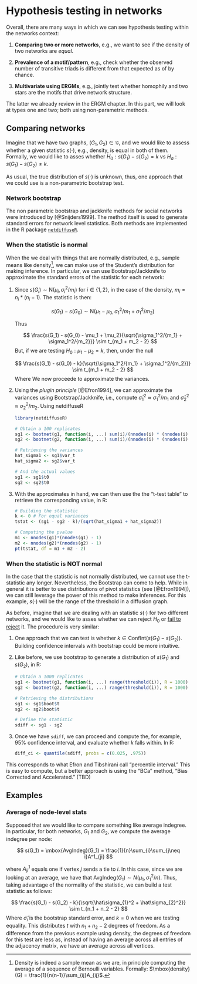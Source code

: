 # Hypothesis testing in networks

Overall, there are many ways in which we can see hypothesis testing within
the networks context:

1. **Comparing two or more networks**, e.g., we want to see if the density of
two networks are *equal*.

2. **Prevalence of a motif/pattern**, e.g., check whether the observed number
of transitive triads is different from that expected as of by chance.

3. **Multivariate using ERGMs**, e.g., jointly test whether homophily and 
two stars are the motifs that drive network structure.

The latter we already review in the ERGM chapter. In this part, we will look
at types one and two; both using non-parametric methods.

## Comparing networks

Imagine that we have two graphs, $(G_1,G_2) \in \mathcal{G}$, and we would like
to assess whether a given statistic $s(\cdot)$, e.g., density, is equal in both of them.
Formally, we would like to asses whether $H_0: s(G_1) - s(G_2) = k$ vs
$H_a: s(G_1) - s(G_2) \neq k$. 

As usual, the true distribution of $s(\cdot)$ is unknown, thus, one approach that
we could use is a non-parametric bootstrap test.

### Network bootstrap

The non parametric bootstrap and jackknife methods for social networks were
introduced by [@Snijders1999]. The method itself is used to generate standard
errors for network level statistics. Both methods are implemented in the R
package [`netdiffuseR`](https://cran.r-project.org/package=netdiffuseR).

### When the statistic is normal

When the we deal with things that are normally distributed, e.g., sample means
like density[^density-sample-mean],
we can make use of the Student's distribution for making inference. In particular,
we can use Bootstrap/Jackknife to approximate the standard errors of the statistic
for each network:

[^density-sample-mean]: Density is indeed a sample mean as we are, in principle
computing the average of a sequence of Bernoulli variables. Formally:
$\mbox{density}(G) = \frac{1}{n(n-1)}\sum_{ij}A_{ij}$.

1. Since $s(G_i)\sim \mbox{N}(\mu_i,\sigma_i^2/m_i)$ for $i\in\{1,2\}$, in the case
   of the density, $m_i = n_i * (n_i - 1)$. The statistic is then:

   $$
   s(G_1) - s(G_0)\sim \mbox{N}(\mu_1-\mu_0, \sigma_1^2/m_1 + \sigma_1^2/m_2)
   $$
   
   Thus
   
   $$
   \frac{s(G_1) - s(G_0) - \mu_1 + \mu_2}{\sqrt{\sigma_1^2/{m_1} + \sigma_1^2/{m_2}}} \sim t_{m_1 + m_2 - 2}
   $$
   But, if we are testing $H_0: \mu_1 - \mu_2 = k$, then, under the null
   
   $$
   \frac{s(G_1) - s(G_0) - k}{\sqrt{\sigma_1^2/{m_1} + \sigma_1^2/{m_2}}} \sim t_{m_1 + m_2 - 2}
   $$
   Where We now proceede to approximate the variances.
   
2. Using the *plugin principle* [@Efron1994], we can approximate the variances
   using Bootstrap/Jackknife, i.e., compute $\hat\sigma_1^2\approx\sigma_1^2/m_1$ and
   $\hat\sigma_2^2\approx\sigma_2^2/m_2$. Using netdiffuseR
   
   ```r
   library(netdiffuseR)
   
   # Obtain a 100 replicates
   sg1 <- bootnet(g1, function(i, ...) sum(i)/(nnodes(i) * (nnodes(i) - 1)), R = 100)
   sg2 <- bootnet(g2, function(i, ...) sum(i)/(nnodes(i) * (nnodes(i) - 1)), R = 100)
   
   # Retrieving the variances
   hat_sigma1 <- sg1$var_t
   hat_sigma2 <- sg2$var_t
   
   # And the actual values
   sg1 <- sg1$t0
   sg2 <- sg2$t0
   ```
   
3. With the approximates in hand, we can then use the the "t-test table" to
   retrieve the corresponding value, in R:
   
   ```r
   # Building the statistic
   k <- 0 # For equal variances
   tstat <- (sg1 - sg2 - k)/(sqrt(hat_sigma1 + hat_sigma2))
   
   # Computing the pvalue
   m1 <- nnodes(g1)*(nnodes(g1) - 1)
   m2 <- nnodes(g2)*(nnodes(g2) - 1)
   pt(tstat, df = m1 + m2 - 2)
   ```

### When the statistic is NOT normal

In the case that the statistic is not normally distributed, we cannot use the
t-statistic any longer. Nevertheless, the Bootstrap can come to help. While
in general it is better to use distributions of pivot statistics (see [@Efron1994]),
we can still leverage the power of this method to make inferences. For this
example, $s(\cdot)$ will be the range of the threshold in a diffusion graph.

As before, imagine that we are dealing with an statistic $s(\cdot)$ for two
different networks, and we would like to asses whether we can reject $H_0$ 
or [fail to reject](https://www.thoughtco.com/fail-to-reject-in-a-hypothesis-test-3126424) it.
The procedure is very similar:

1. One approach that we can test is whether $k \in \mbox{ConfInt}(s(G_1) - s(G_2))$.
   Building confidence intervals with bootstrap could be more intuitive.
   
2. Like before, we use bootstrap to generate a distribution of $s(G_1)$ and
   $s(G_2)$, in R:
   
   ```r
   # Obtain a 1000 replicates
   sg1 <- bootnet(g1, function(i, ...) range(threshold(i)), R = 1000)
   sg2 <- bootnet(g2, function(i, ...) range(threshold(i)), R = 1000)
   
   # Retrieving the distributions
   sg1 <- sg1$boot$t
   sg2 <- sg2$boot$t
   
   # Define the statistic
   sdiff <- sg1 - sg2
   ```
   
3. Once we have `sdiff`, we can proceed and compute the, for example, 95\%
   confidence interval, and evaluate whether $k$ falls within. In R:
   
   ```r
   diff_ci <- quantile(sdiff, probs = c(0.025, .975))
   ```
   
This corresponds to what Efron and Tibshirani call "percentile interval."
This is easy to compute, but a better approach is using the "BCa" method,
"Bias Corrected and Accelerated." (TBD)

## Examples

### Average of node-level stats

Supposed that we would like to compare something like average indegree. 
In particular, for both networks, $G_1$ and $G_2$, we compute the average
indegree per node:

$$
s(G_1) = \mbox{AvgIndeg}(G_1) = \frac{1}{n}\sum_{i}\sum_{j\neq i}A^1_{ji}
$$

\noindent where $A^1_{ji}$ equals one if vertex $j$ sends a tie to $i$. In this
case, since we are looking at an average, we have that 
$\mbox{AvgIndeg}(G_1) \sim N(\mu_1, \sigma^2_1/n)$. Thus, taking advantage of
the normality of the statistic, we can build a test statistic as follows:

$$
\frac{s(G_1) - s(G_2) - k}{\sqrt{\hat\sigma_{1}^2 + \hat\sigma_{2}^2}} \sim t_{n_1 + n_2 - 2}
$$
Where $\hat\sigma_i$ is the bootstrap standard error, and $k = 0$ when we are testing
equality. This distributes $t$ with
$n_1+n_2-2$ degrees of freedom. As a difference from the previous example using
density, the degrees of freedom for this test are less as, instead of having an
average across all entries of the adjacency matrix, we have an average across all
vertices.














